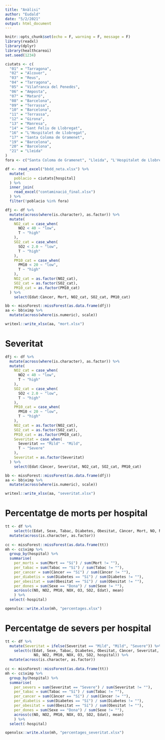 ```yaml
---
title: "Anàlisi"
author: "Eudald"
date: "5/2/2021"
output: html_document
---
```


```r
knitr::opts_chunk$set(echo = F, warning = F, message = F)
library(readxl)
library(dplyr)
library(healthcareai)
set.seed(1234)
```

```r
ciutats <- c(
  "01" = "Tarragona",
  "02" = "Alcover",
  "03" = "Reus",
  "04" = "Tarragona",
  "05" = "Vilafranca del Penedès",
  "06" = "Amposta",
  "07" = "Mataró",
  "08" = "Barcelona",
  "09" = "Terrassa",
  "10" = "Barcelona",
  "11" = "Terrassa",
  "12" = "Girona",
  "13" = "Manresa",
  "14" = "Sant Feliu de Llobregat",
  "16" = "L'Hospitalet de Llobregat",
  "17" = "Santa Coloma de Gramenet",
  "19" = "Barcelona",
  "20" = "Barcelona",
  "21" = "Lleida"
)
fora <- c("Santa Coloma de Gramenet", "Lleida", "L'Hospitalet de Llobregat")
```


```r
df <- read_excel("bbdd_neta.xlsx") %>%
  mutate(
    poblacio = ciutats[hospital]
  ) %>%
  inner_join(
    read_excel("contaminació_final.xlsx")
  ) %>%
  filter(!poblacio %in% fora)
```

```r
dfj <- df %>%
  mutate(across(where(is.character), as.factor)) %>%
  mutate(
    NO2_cat = case_when(
      NO2 < 40 ~ "low",
      T ~ "high"
    ),
    SO2_cat = case_when(
      SO2 < 2.0 ~ "low",
      T ~ "high"
    ),
    PM10_cat = case_when(
      PM10 < 20 ~ "low",
      T ~ "high"
    ),
    NO2_cat = as.factor(NO2_cat),
    SO2_cat = as.factor(SO2_cat),
    PM10_cat = as.factor(PM10_cat)
  ) %>%
    select(Edat:Càncer, Mort, NO2_cat, SO2_cat, PM10_cat)
```

```r
bb <- missForest::missForest(as.data.frame(dfj))
aa <- bb$ximp %>%
  mutate(across(where(is.numeric), scale))
```

```r
writexl::write_xlsx(aa, "mort.xlsx")
```

# Severitat

```r
dfj <- df %>%
  mutate(across(where(is.character), as.factor)) %>%
  mutate(
    NO2_cat = case_when(
      NO2 < 40 ~ "low",
      T ~ "high"
    ),
    SO2_cat = case_when(
      SO2 < 2.0 ~ "low",
      T ~ "high"
    ),
    PM10_cat = case_when(
      PM10 < 20 ~ "low",
      T ~ "high"
    ),
    NO2_cat = as.factor(NO2_cat),
    SO2_cat = as.factor(SO2_cat),
    PM10_cat = as.factor(PM10_cat),
    Severitat = case_when(
      Severitat == "Mild" ~ "Mild",
      T ~ "Severe"
    ),
    Severitat = as.factor(Severitat)
  ) %>% 
    select(Edat:Càncer, Severitat, NO2_cat, SO2_cat, PM10_cat)
```

```r
bb <- missForest::missForest(as.data.frame(dfj))
aa <- bb$ximp %>%
  mutate(across(where(is.numeric), scale))
```

```r
writexl::write_xlsx(aa, "severitat.xlsx")
```

# Percentatge de morts per hospital

```r
tt <- df %>% 
    select(c(Edat, Sexe, Tabac, Diabetes, Obesitat, Càncer, Mort, NO, NO2, PM10, NOX, O3, SO2, hospital)) %>%
  mutate(across(is.character, as.factor))
           
cc <- missForest::missForest(as.data.frame(tt))
mh <- cc$ximp %>%
  group_by(hospital) %>%
  summarise(
    per_morts = sum(Mort == "Sí") / sum(Mort != ""),
    per_tabac = sum(Tabac == "Sí") / sum(Tabac != ""),
    per_cancer = sum(Càncer == "Sí") / sum(Càncer != ""),
    per_diabetis = sum(Diabetes == "Sí") / sum(Diabetes != ""),
    per_obesitat = sum(Obesitat == "Sí") / sum(Obesitat != ""),
    per_dones = sum(Sexe == "Dona") / sum(Sexe != ""),
    across(c(NO, NO2, PM10, NOX, O3, SO2, Edat), mean)
    ) %>%
  select(-hospital)
```

```r
openxlsx::write.xlsx(mh, "percentages.xlsx")
```

# Percentatge de severs per hospital

```r
tt <- df %>%
  mutate(Severitat = ifelse(Severitat == "Mild", "Mild", "Severe")) %>%
    select(c(Edat, Sexe, Tabac, Diabetes, Obesitat, Càncer, Severitat, 
             NO, NO2, PM10, NOX, O3, SO2, hospital)) %>%
  mutate(across(is.character, as.factor))
           
cc <- missForest::missForest(as.data.frame(tt))
mh <- cc$ximp %>%
  group_by(hospital) %>%
  summarise(
    per_severs = sum(Severitat == "Severe") / sum(Severitat != ""),
    per_tabac = sum(Tabac == "Sí") / sum(Tabac != ""),
    per_cancer = sum(Càncer == "Sí") / sum(Càncer != ""),
    per_diabetis = sum(Diabetes == "Sí") / sum(Diabetes != ""),
    per_obesitat = sum(Obesitat == "Sí") / sum(Obesitat != ""),
    per_dones = sum(Sexe == "Dona") / sum(Sexe != ""),
    across(c(NO, NO2, PM10, NOX, O3, SO2, Edat), mean)
    ) %>%
  select(-hospital)
```

```r
openxlsx::write.xlsx(mh, "percentages_severitat.xlsx")
```
